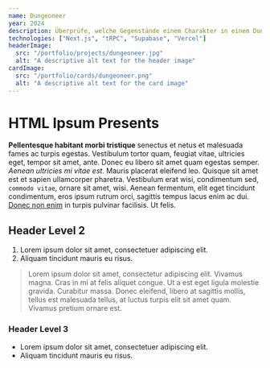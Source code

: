 ```yaml
---
name: Dungeoneer
year: 2024
description: Überprüfe, welche Gegenstände einem Charakter in einem Dungeon oder Raid in FFXIV fehlen.
technologies: ["Next.js", "tRPC", "Supabase", "Vercel"]
headerImage:
  src: "/portfolio/projects/dungeoneer.jpg"
  alt: "A descriptive alt text for the header image"
cardImage:
  src: "/portfolio/cards/dungeoneer.png"
  alt: "A descriptive alt text for the card image"
---
```


<h1 class="text-2xl">HTML Ipsum Presents</h1>

<p class="font-semibold">
  <strong>Pellentesque habitant morbi tristique</strong> senectus et netus et
  malesuada fames ac turpis egestas. Vestibulum tortor quam, feugiat vitae,
  ultricies eget, tempor sit amet, ante. Donec eu libero sit amet quam egestas
  semper. <em>Aenean ultricies mi vitae est.</em> Mauris placerat eleifend leo.
  Quisque sit amet est et sapien ullamcorper pharetra. Vestibulum erat wisi,
  condimentum sed, <code>commodo vitae</code>, ornare sit amet, wisi. Aenean
  fermentum, elit eget tincidunt condimentum, eros ipsum rutrum orci, sagittis
  tempus lacus enim ac dui. <a href="#">Donec non enim</a> in turpis pulvinar
  facilisis. Ut felis.
</p>

<h2>Header Level 2</h2>

<ol>
  <li>Lorem ipsum dolor sit amet, consectetuer adipiscing elit.</li>
  <li>Aliquam tincidunt mauris eu risus.</li>
</ol>

<blockquote>
  <p>
    Lorem ipsum dolor sit amet, consectetur adipiscing elit. Vivamus magna. Cras
    in mi at felis aliquet congue. Ut a est eget ligula molestie gravida.
    Curabitur massa. Donec eleifend, libero at sagittis mollis, tellus est
    malesuada tellus, at luctus turpis elit sit amet quam. Vivamus pretium
    ornare est.
  </p>
</blockquote>

<h3>Header Level 3</h3>

<ul>
  <li>Lorem ipsum dolor sit amet, consectetuer adipiscing elit.</li>
  <li>Aliquam tincidunt mauris eu risus.</li>
</ul>

